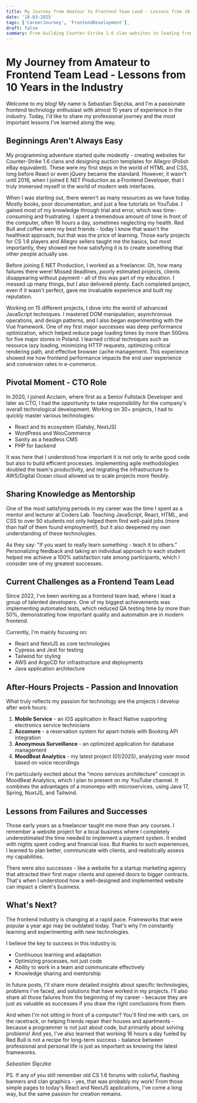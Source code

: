 ```yaml
---
title: My Journey from Amateur to Frontend Team Lead - Lessons from 10 Years in the Industry!
date: '18-03-2025'
tags: ['CareerJourney', 'FrontendDevelopment'],
draft: false
summary: From building Counter-Strike 1.6 clan websites to leading frontend teams, this post shares my decade-long journey in web development. I discuss the challenges of self-learning, freelance struggles, performance optimization techniques, and key lessons that shaped my career path
---
```


# My Journey from Amateur to Frontend Team Lead - Lessons from 10 Years in the Industry

Welcome to my blog! My name is Sebastian Ślęczka, and I'm a passionate frontend technology enthusiast with almost 10 years of experience in the industry. Today, I'd like to share my professional journey and the most important lessons I've learned along the way.

## Beginnings Aren't Always Easy

My programming adventure started quite modestly - creating websites for Counter-Strike 1.6 clans and designing auction templates for Allegro (Polish eBay equivalent). These were my first steps in the world of HTML and CSS, long before React or even jQuery became the standard. However, it wasn't until 2016, when I joined E NET Production as a Frontend Developer, that I truly immersed myself in the world of modern web interfaces.

When I was starting out, there weren't as many resources as we have today. Mostly books, poor documentation, and just a few tutorials on YouTube. I gained most of my knowledge through trial and error, which was time-consuming and frustrating. I spent a tremendous amount of time in front of the computer, often 16 hours a day, sometimes neglecting my health. Red Bull and coffee were my best friends - today I know that wasn't the healthiest approach, but that was the price of learning. Those early projects for CS 1.6 players and Allegro sellers taught me the basics, but most importantly, they showed me how satisfying it is to create something that other people actually use.

Before joining E NET Production, I worked as a freelancer. Oh, how many failures there were! Missed deadlines, poorly estimated projects, clients disappearing without payment - all of this was part of my education. I messed up many things, but I also delivered plenty. Each completed project, even if it wasn't perfect, gave me invaluable experience and built my reputation.

Working on 15 different projects, I dove into the world of advanced JavaScript techniques. I mastered DOM manipulation, asynchronous operations, and design patterns, and I also began experimenting with the Vue framework. One of my first major successes was deep performance optimization, which helped reduce page loading times by more than 500ms for five major stores in Poland. I learned critical techniques such as resource lazy loading, minimizing HTTP requests, optimizing critical rendering path, and effective browser cache management. This experience showed me how frontend performance impacts the end user experience and conversion rates in e-commerce.

## Pivotal Moment - CTO Role

In 2020, I joined Acclaim, where first as a Senior Fullstack Developer and later as CTO, I had the opportunity to take responsibility for the company's overall technological development. Working on 30+ projects, I had to quickly master various technologies:

- React and its ecosystem (Gatsby, NextJS)
- WordPress and WooCommerce
- Sanity as a headless CMS
- PHP for backend

It was here that I understood how important it is not only to write good code but also to build efficient processes. Implementing agile methodologies doubled the team's productivity, and migrating the infrastructure to AWS/Digital Ocean cloud allowed us to scale projects more flexibly.

## Sharing Knowledge as Mentorship

One of the most satisfying periods in my career was the time I spent as a mentor and lecturer at Coders Lab. Teaching JavaScript, React, HTML, and CSS to over 50 students not only helped them find well-paid jobs (more than half of them found employment!), but it also deepened my own understanding of these technologies.

As they say: "If you want to really learn something - teach it to others." Personalizing feedback and taking an individual approach to each student helped me achieve a 100% satisfaction rate among participants, which I consider one of my greatest successes.

## Current Challenges as a Frontend Team Lead

Since 2022, I've been working as a frontend team lead, where I lead a group of talented developers. One of my biggest achievements was implementing automated tests, which reduced QA testing time by more than 50%, demonstrating how important quality and automation are in modern frontend.

Currently, I'm mainly focusing on:

- React and NextJS as core technologies
- Cypress and Jest for testing
- Tailwind for styling
- AWS and ArgoCD for infrastructure and deployments
- Java application architecture

## After-Hours Projects - Passion and Innovation

What truly reflects my passion for technology are the projects I develop after work hours:

1. **Mobile Service** - an iOS application in React Native supporting electronics service technicians
2. **Accomore** - a reservation system for apart-hotels with Booking API integration
3. **Anonymous Surveillance** - an optimized application for database management
4. **MoodBeat Analytics** - my latest project (01/2025), analyzing user mood based on voice recordings

I'm particularly excited about the "mono services architecture" concept in MoodBeat Analytics, which I plan to present on my YouTube channel. It combines the advantages of a monorepo with microservices, using Java 17, Spring, NuxtJS, and Tailwind.

## Lessons from Failures and Successes

Those early years as a freelancer taught me more than any courses. I remember a website project for a local business where I completely underestimated the time needed to implement a payment system. It ended with nights spent coding and financial loss. But thanks to such experiences, I learned to plan better, communicate with clients, and realistically assess my capabilities.

There were also successes - like a website for a startup marketing agency that attracted their first major clients and opened doors to bigger contracts. That's when I understood how a well-designed and implemented website can impact a client's business.

## What's Next?

The frontend industry is changing at a rapid pace. Frameworks that were popular a year ago may be outdated today. That's why I'm constantly learning and experimenting with new technologies.

I believe the key to success in this industry is:

- Continuous learning and adaptation
- Optimizing processes, not just code
- Ability to work in a team and communicate effectively
- Knowledge sharing and mentorship

In future posts, I'll share more detailed insights about specific technologies, problems I've faced, and solutions that have worked in my projects. I'll also share all those failures from the beginning of my career - because they are just as valuable as successes if you draw the right conclusions from them.

And when I'm not sitting in front of a computer? You'll find me with cars, on the racetrack, or helping friends repair their houses and apartments - because a programmer is not just about code, but primarily about solving problems! And yes, I've also learned that working 16 hours a day fueled by Red Bull is not a recipe for long-term success - balance between professional and personal life is just as important as knowing the latest frameworks.

_Sebastian Ślęczka_

PS. If any of you still remember old CS 1.6 forums with colorful, flashing banners and clan graphics - yes, that was probably my work! From those simple pages to today's React and NextJS applications, I've come a long way, but the same passion for creation remains.
